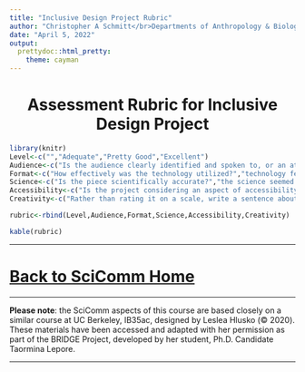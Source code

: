 ```yaml
---
title: "Inclusive Design Project Rubric"
author: "Christopher A Schmitt</br>Departments of Anthropology & Biology<br>Boston University"
date: "April 5, 2022"
output: 
  prettydoc::html_pretty:
    theme: cayman
---
```

<center>

# Assessment Rubric for Inclusive Design Project

</center>

```r
library(knitr)
Level<-c("","Adequate","Pretty Good","Excellent")
Audience<-c("Is the audience clearly identified and spoken to, or an attempt to contact made?","target audience is unclear","target audience is clear but the piece wasn’t really speaking to them","target audience is clear and their needs are perfectly addressed")
Format<-c("How effectively was the technology utilized?","technology feels like a mismatch", "it works","technology/format really enhances the message")
Science<-c("Is the piece scientifically accurate?","the science seemed easy to misunderstand or misinterpret","the science was accurate but it might be misunderstood by some members of the target audience","it would be really hard to misunderstand the science")
Accessibility<-c("Is the project considering an aspect of accessibility?","there were opportunities for accommodation that were overlooked","some attention to accessibility but could be improved (i.e., like the alt- text was too brief, colors and contrast are less than ideal, etc.)","presentation was clearly and easily accessible for at least one accommodation (e.g., closed captions, descriptive narration, alt text, etc.)")
Creativity<-c("Rather than rating it on a scale, write a sentence about your thoughts on the effectiveness and creativity of the project. How engaging or attention capturing was it?","","","")

rubric<-rbind(Level,Audience,Format,Science,Accessibility,Creativity)

kable(rubric)
```

***

# [Back to SciComm Home](https://fuzzyatelin.github.io/scicomm/overview.html)

***

**Please note**: the SciComm aspects of this course are based closely on a similar course at UC Berkeley, IB35ac, designed by Leslea Hlusko (&copy; 2020). These materials have been accessed and adapted with her permission as part of the BRIDGE Project, developed by her student, Ph.D. Candidate Taormina Lepore.

***